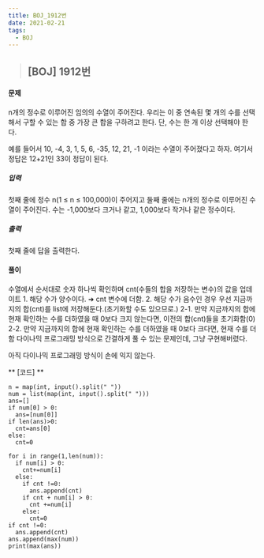 ```yaml
---
title: BOJ_1912번
date: 2021-02-21
tags:
  - BOJ
---
```


> ## [BOJ] 1912번 

#### 문제
n개의 정수로 이루어진 임의의 수열이 주어진다. 우리는 이 중 연속된 몇 개의 수를 선택해서 구할 수 있는 합 중 가장 큰 합을 구하려고 한다. 단, 수는 한 개 이상 선택해야 한다.

예를 들어서 10, -4, 3, 1, 5, 6, -35, 12, 21, -1 이라는 수열이 주어졌다고 하자. 여기서 정답은 12+21인 33이 정답이 된다.


##### 입력
첫째 줄에 정수 n(1 ≤ n ≤ 100,000)이 주어지고 둘째 줄에는 n개의 정수로 이루어진 수열이 주어진다. 수는 -1,000보다 크거나 같고, 1,000보다 작거나 같은 정수이다.
##### 출력
첫째 줄에 답을 출력한다.
#### **풀이**

수열에서 순서대로 숫자 하나씩 확인하며 cnt(수들의 합을 저장하는 변수)의 값을 업데이트
    1. 해당 수가 양수이다. ➜ cnt 변수에 더함.
    2. 해당 수가 음수인 경우
       우선 지금까지의 합(cnt)를 list에 저장해둔다.(초기화할 수도 있으므로.)
       2-1. 만약 지금까지의 합에 현재 확인하는 수를 더하였을 때 0보다 크지 않는다면, 이전의 합(cnt)들을 초기화함(0)
       2-2. 만약 지금까지의 합에 현재 확인하는 수를 더하였을 때 0보다 크다면, 현재 수를 더함
다이나믹 프로그래밍 방식으로 간결하게 풀 수 있는 문제인데, 그냥 구현해버렸다.

아직 다이나믹 프로그래밍 방식이 손에 익지 않는다.

** [코드] **

    n = map(int, input().split(" "))
    num = list(map(int, input().split(" ")))
    ans=[]
    if num[0] > 0:
      ans=[num[0]]
    if len(ans)>0:
      cnt=ans[0]
    else:
      cnt=0

    for i in range(1,len(num)):
      if num[i] > 0:
        cnt+=num[i]
      else:
        if cnt !=0:
          ans.append(cnt)
        if cnt + num[i] > 0:
          cnt +=num[i]
        else:
          cnt=0
    if cnt !=0:
      ans.append(cnt)
    ans.append(max(num))
    print(max(ans))